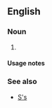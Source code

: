 {{also|Appendix:Variations of "ss"}}

==English==

===Noun===
{{head|en|noun plural form}}

# {{plural of|s|lang=en}}

====Usage notes====
{{U:en:plurals of letters}}

===See also===
* [[S's]]